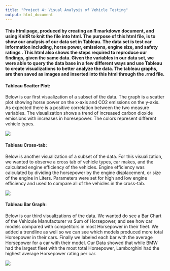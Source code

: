 ```yaml
---
title: "Project 4: Visual Analysis of Vehicle Testing"
output: html_document
---
```

 

#### This html page, produced by creating an R markdown document, and using KnitR to knit the file into html. The purpose of this html file, is to show our analysis of our data set in Tableau. The data set is test car information including, horse power, emissions, engine size, and safety ratings . This html also shows the steps required to reproduce our findings, given the same data. Given the variables in our data set, we were able to query the data base in a few different ways and use Tableau to create visualizations to better analyze the data. The tableau graphs, are then saved as images and inserted into this html through the .rmd file.






#### Tableau Scatter Plot:
Below is our first visualization of a subset of the data. The graph is a scatter plot showing horse power on the x-axis and CO2 emissions on the y-axis. As expected there is a positive correlation between the two measure variables. The visualization shows a trend of increased carbon dioxide emissions with increases in horesepower. The colors represent different vehicle types.

![](../02 Tableau/Sheet1.png) 




#### Tableau Cross-tab:
Below is another visualization of a subset of the data. For this visualization, we wanted to observe a cross tab of vehicle types, car makes, and the calculated engine efficiency of the vehicles. Engine efficiency was calculated by dividing the horsepower by the engine displacement, or size of the engine in Liters. Parameters were set for high and low engine efficiency and used to compare all of the vehicles in the cross-tab.

![](../02 Tableau/Sheet2.png)




#### Tableau Bar Graph:
Below is our third visualizations of the data. We wanted do see a Bar Chart of the Vehicule Manufacturer vs Sum of Horsepower, and see how car models compared with competitors in most Horsepower in their fleet. We added a trendline as well so we can see which models produced more total Horsepower in their cars. Finally we labeled each bar with the average Horsepower for a car with their model. Our Data showed that while BMW had the largest fleet with the most total Horsepower, Lamborghini had the highest average Horsepower rating per car.

![](../02 Tableau/Sheet3.png)

